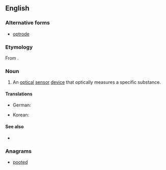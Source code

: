 ==English==

===Alternative forms===
* [[optrode]]

===Etymology===
From {{suffix|opto-|ode}}.

===Noun===
{{en-noun}}

# {{context|chemistry|lang=en}} An [[optical]] [[sensor]] [[device]] that optically measures a specific substance.

====Translations====
{{trans-top|optical sensor device}}
* German: {{t|de|Optode|f}}
{{trans-mid}}
* Korean: {{t|ko|광센서|tr=gwangsenseo|sc=Hang}}
{{trans-bottom}}

====See also====
* {{pedialite}}

===Anagrams===
* [[pooted#English|pooted]]